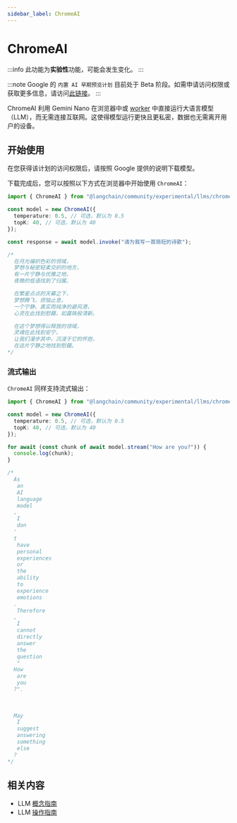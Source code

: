 ```yaml
---
sidebar_label: ChromeAI
---
```



# ChromeAI

:::info
此功能为**实验性**功能，可能会发生变化。
:::

:::note
Google 的 `内置 AI 早期预览计划` 目前处于 Beta 阶段。如需申请访问权限或获取更多信息，请访问[此链接](https://developer.chrome.com/docs/ai/built-in)。
:::

ChromeAI 利用 Gemini Nano 在浏览器中或 [worker](https://developer.mozilla.org/en-US/docs/Web/API/Worker) 中直接运行大语言模型（LLM），而无需连接互联网。这使得模型运行更快且更私密，数据也无需离开用户的设备。

## 开始使用

在您获得该计划的访问权限后，请按照 Google 提供的说明下载模型。

下载完成后，您可以按照以下方式在浏览器中开始使用 `ChromeAI`：

```typescript
import { ChromeAI } from "@langchain/community/experimental/llms/chrome_ai";

const model = new ChromeAI({
  temperature: 0.5, // 可选，默认为 0.5
  topK: 40, // 可选，默认为 40
});

const response = await model.invoke("请为我写一首简短的诗歌");

/*
  在月光编织色彩的领域，
  梦想与秘密轻柔交织的地方，
  有一片宁静与优雅之地，
  夜晚的低语找到了归属。

  在繁星点点的天幕之下，
  梦想腾飞，烦恼止息，
  一个宁静、真实而纯净的避风港，
  心灵在此找到慰藉，如露珠般清新。

  在这个梦想得以释放的领域，
  灵魂在此找到安宁，
  让我们漫步其中，沉浸于它的怀抱，
  在这片宁静之地找到慰藉。
*/
```

### 流式输出

`ChromeAI` 同样支持流式输出：

```typescript
import { ChromeAI } from "@langchain/community/experimental/llms/chrome_ai";

const model = new ChromeAI({
  temperature: 0.5, // 可选，默认为 0.5
  topK: 40, // 可选，默认为 40
});

for await (const chunk of await model.stream("How are you?")) {
  console.log(chunk);
}

/*
  As
   an
   AI
   language
   model
  ,
   I
   don
  '
  t
   have
   personal
   experiences
   or
   the
   ability
   to
   experience
   emotions
  .
   Therefore
  ,
   I
   cannot
   directly
   answer
   the
   question
   "
  How
   are
   you
  ?".
  
  
  
  May
   I
   suggest
   answering
   something
   else
  ?
*/
```

## 相关内容

- LLM [概念指南](/docs/concepts/text_llms)
- LLM [操作指南](/docs/how_to/#llms)